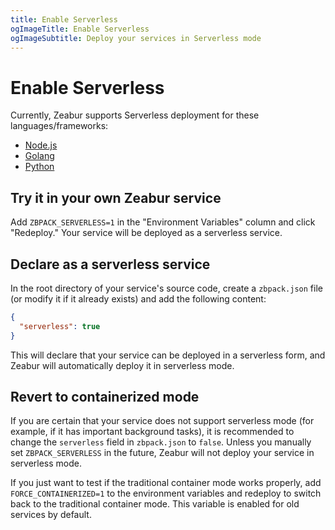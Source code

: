 ```yaml
---
title: Enable Serverless
ogImageTitle: Enable Serverless
ogImageSubtitle: Deploy your services in Serverless mode
---
```


# Enable Serverless

Currently, Zeabur supports Serverless deployment for these languages/frameworks:

- [Node.js](/guides/nodejs)
- [Golang](/guides/go)
- [Python](/guides/python)

## Try it in your own Zeabur service

Add `ZBPACK_SERVERLESS=1` in the "Environment Variables" column and click "Redeploy."
Your service will be deployed as a serverless service.

## Declare as a serverless service

In the root directory of your service's source code, create a `zbpack.json` file
(or modify it if it already exists) and add the following content:

```json
{
  "serverless": true
}
```

This will declare that your service can be deployed in a serverless form,
and Zeabur will automatically deploy it in serverless mode.

## Revert to containerized mode

If you are certain that your service does not support serverless mode (for example, if it has important
background tasks), it is recommended to change the `serverless` field in `zbpack.json` to `false`.
Unless you manually set `ZBPACK_SERVERLESS` in the future, Zeabur will not deploy your service in
serverless mode.

If you just want to test if the traditional container mode works properly, add `FORCE_CONTAINERIZED=1`
to the environment variables and redeploy to switch back to the traditional container mode.
This variable is enabled for old services by default.
